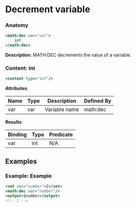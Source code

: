# Decrement variable

### Anatomy

```xml
<math:dec var="var">
    int
</math:dec>
```

 **Description**:
 MATH:DEC decrements the value of a variable.

### Content: int

```xml
<content type="int"/>
```

**Attributes**:

| Name | Type | Description | Defined By |
| ---- | ---- | ----------- | ---------- |
| var | var | Variable name | math:dec |


**Results**:

| Binding | Type | Predicate |
| ------- | ---- | --------- |
| var | int | N/A |


## Examples

### Example: Example

```xml
<set var="number">2</set>
<math:dec var="number"/>
<output>$number</output>
<!-- 1 -->
```

